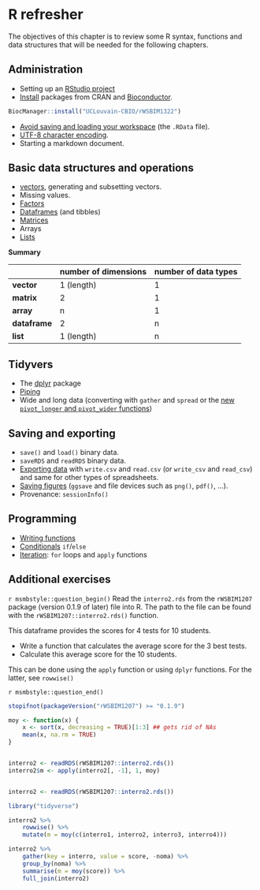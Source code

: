 # R refresher {#sec:refresher}

The objectives of this chapter is to review some R syntax, functions
and data structures that will be needed for the following chapters.

## Administration

- Setting up an [RStudio project](https://uclouvain-cbio.github.io/WSBIM1207/sec-startr.html#getting-set-up)
- [Install](https://uclouvain-cbio.github.io/WSBIM1207/sec-startr.html#r-packages)
  packages from CRAN and
  [Bioconductor](https://uclouvain-cbio.github.io/WSBIM1207/sec-bioinfo.html#sec:bioconductor).

```r
BiocManager::install("UCLouvain-CBIO/rWSBIM1322")
```

- [Avoid saving and loading your
  workspace](https://uclouvain-cbio.github.io/WSBIM1207/sec-startr.html#getting-set-up)
  (the `.RData` file).
- [UTF-8 character encoding](https://uclouvain-cbio.github.io/WSBIM1207/sec-startr.html#getting-set-up).
- Starting a markdown document.

## Basic data structures and operations

- [vectors](https://uclouvain-cbio.github.io/WSBIM1207/sec-startr.html#introduction-to-r),
  generating and subsetting vectors.
- Missing values.
- [Factors](https://uclouvain-cbio.github.io/WSBIM1207/sec-startdata.html#factors)
- [Dataframes](https://uclouvain-cbio.github.io/WSBIM1207/sec-startr.html#introduction-to-r) (and tibbles)
- [Matrices](https://uclouvain-cbio.github.io/WSBIM1207/sec-startdata.html#matrices)
- Arrays
- [Lists](https://uclouvain-cbio.github.io/WSBIM1207/sec-startdata.html#lists)

**Summary**


|            | number of dimensions | number of data types |
|------------+----------------------+----------------------|
| **vector** | 1 (length)           | 1                    |
| **matrix** | 2                    | 1                    |
| **array**  | n                    | 1                    |
| **dataframe** | 2                 | n                    |
| **list**   | 1 (length)           | n                    |


## Tidyvers

- The [dplyr](https://uclouvain-cbio.github.io/WSBIM1207/sec-dplyr.html) package
- [Piping](https://uclouvain-cbio.github.io/WSBIM1207/sec-dplyr.html#pipes)
- Wide and long data (converting with `gather` and `spread` or the
  [new `pivot_longer` and `pivot_wider`
  functions](https://tidyr.tidyverse.org/dev/articles/pivot.html))

## Saving and exporting

- `save()` and `load()` binary data.
- `saveRDS` and `readRDS` binary data.
- [Exporting
  data](https://uclouvain-cbio.github.io/WSBIM1207/sec-dplyr.html#exporting-data-1)
  with `write.csv` and `read.csv` (or `write_csv` and `read_csv`) and
  same for other types of spreadsheets.
- [Saving
  figures](https://uclouvain-cbio.github.io/WSBIM1207/sec-vis.html#exporting-plots)
  (`ggsave` and file devices such as `png()`, `pdf()`, ...).
- Provenance: `sessionInfo()`

## Programming

- [Writing
  functions](https://uclouvain-cbio.github.io/WSBIM1207/sec-prog.html#writing-new-functions)
- [Conditionals](https://uclouvain-cbio.github.io/WSBIM1207/sec-prog.html#conditionals)
  `if`/`else`
- [Iteration](https://uclouvain-cbio.github.io/WSBIM1207/sec-prog.html#iteration):
  `for` loops and `apply` functions

## Additional exercises



`r msmbstyle::question_begin()`
Read the `interro2.rds` from the `rWSBIM1207` package (version 0.1.9
of later) file into R. The path to the file can be found with the
`rWSBIM1207::interro2.rds()` function.

This dataframe provides the scores for 4 tests for 10 students.

- Write a function that calculates the average score for the 3 best
  tests.
- Calculate this average score for the 10 students.

This can be done using the `apply` function or using `dplyr`
functions. For the latter, see `rowwise()`

`r msmbstyle::question_end()`


```r
stopifnot(packageVersion("rWSBIM1207") >= "0.1.9")

moy <- function(x) {
    x <- sort(x, decreasing = TRUE)[1:3] ## gets rid of NAs
    mean(x, na.rm = TRUE)
}


interro2 <- readRDS(rWSBIM1207::interro2.rds())
interro2$m <- apply(interro2[, -1], 1, moy)


interro2 <- readRDS(rWSBIM1207::interro2.rds())

library("tidyverse")

interro2 %>%
    rowwise() %>%
    mutate(m = moy(c(interro1, interro2, interro3, interro4)))

interro2 %>%
    gather(key = interro, value = score, -noma) %>%
    group_by(noma) %>%
    summarise(m = moy(score)) %>%
    full_join(interro2)
```
